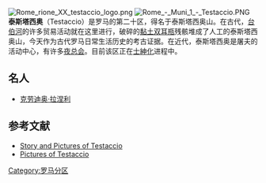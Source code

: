 [[Image:Rome_rione_XX_testaccio_logo.png|thumb]]
[[Image:Rome_-_Muni_1_-_Testaccio.PNG|thumb]]
'''泰斯塔西奥'''（Testaccio）是罗马的第二十区，得名于泰斯塔西奥山。在古代，[[台伯河|台伯河]]的许多贸易活动就在这里进行，破碎的[[黏土|黏土]][[双耳瓶|双耳瓶]]残骸堆成了人工的泰斯塔西奥山，今天作为古代罗马日常生活历史的考古证据。在近代，泰斯塔西奥是屠夫的活动中心，有许多[[夜总会|夜总会]]。目前该区正在[[士紳化|士紳化]]进程中。

==名人==
*[[克劳迪奥·拉涅利|克劳迪奥·拉涅利]]

==参考文献==
{{Commons|Testaccio}}
*[http://www.testaccio.roma.it Story and Pictures of Testaccio] {{Wayback|url=http://www.testaccio.roma.it/ |date=20110722052102 }}
*[http://www.testaccio.roma.it/galleria-fotografica.asp Pictures of Testaccio] {{Wayback|url=http://www.testaccio.roma.it/galleria-fotografica.asp |date=20110722051759 }}

{{coord|41|52|34|N|12|28|30|E|source:itwiki-dewiki_region:IT-RM_type:mountain|display=title}}

[[Category:罗马分区|Category:罗马分区]]